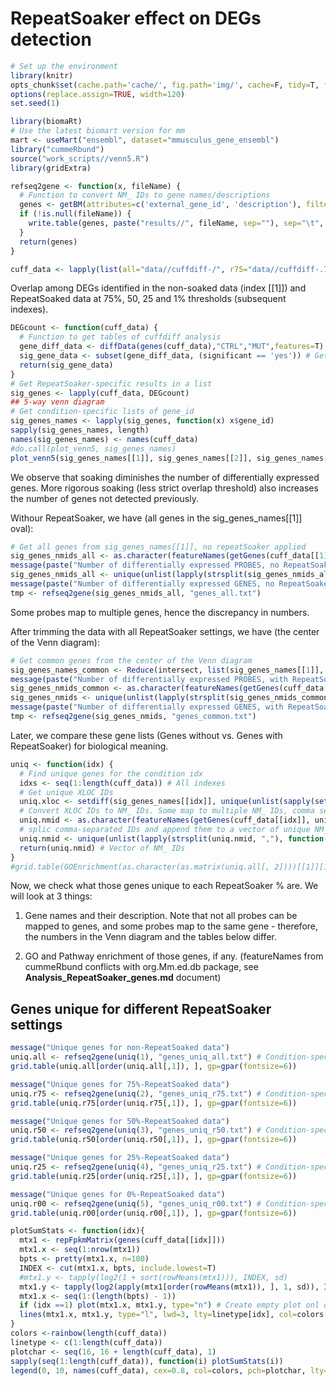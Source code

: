 RepeatSoaker effect on DEGs detection
========================================================
```{r setup, echo=FALSE, include=FALSE, cache=FALSE}
# Set up the environment
library(knitr) 
opts_chunk$set(cache.path='cache/', fig.path='img/', cache=F, tidy=T, fig.keep='high', echo=T, dpi=300, out.width=700, echo=F)
options(replace.assign=TRUE, width=120)
set.seed(1)
```

```{r loadLibraries, warning=FALSE, message=FALSE}
library(biomaRt)
# Use the latest biomart version for mm
mart <- useMart("ensembl", dataset="mmusculus_gene_ensembl")
library("cummeRbund")
source("work_scripts//venn5.R")
library(gridExtra)
```

```{r biomart}
refseq2gene <- function(x, fileName) {
  # Function to convert NM_ IDs to gene names/descriptions
  genes <- getBM(attributes=c('external_gene_id', 'description'), filters='refseq_mrna', values=x, mart=mart, uniqueRows=T)
  if (!is.null(fileName)) {
    write.table(genes, paste("results//", fileName, sep=""), sep="\t", row.names=F)
  }
  return(genes)
}
```

```{r loadData}
cuff_data <- lapply(list(all="data//cuffdiff-/", r75="data//cuffdiff-.75/", r50="data//cuffdiff-.50/", r25="data//cuffdiff-.25", r01="data//cuffdiff-.00/"), readCufflinks) # , r00="data//cuffdiff-.00", rebuild=TRUE
```

Overlap among DEGs identified in the non-soaked data (index [[1]]) and RepeatSoaked data at 75%, 50, 25 and 1% thresholds (subsequent indexes).

```{r diffGeneIDs}
DEGcount <- function(cuff_data) {
  # Function to get tables of cuffdiff analysis
  gene_diff_data <- diffData(genes(cuff_data),"CTRL","MUT",features=T)
  sig_gene_data <- subset(gene_diff_data, (significant == 'yes')) # Get significant only
  return(sig_gene_data)
}
# Get RepeatSoaker-specific results in a list
sig_genes <- lapply(cuff_data, DEGcount)
## 5-way venn diagram
# Get condition-specific lists of gene_id
sig_genes_names <- lapply(sig_genes, function(x) x$gene_id)
sapply(sig_genes_names, length)
names(sig_genes_names) <- names(cuff_data)
#do.call(plot_venn5, sig_genes_names)
plot_venn5(sig_genes_names[[1]], sig_genes_names[[2]], sig_genes_names[[3]], sig_genes_names[[4]], sig_genes_names[[5]])
```

We observe that soaking diminishes the number of differentially expressed genes. More rigorous soaking (less strict overlap threshold) also increases the number of genes not detected previously.

Withour RepeatSoaker, we have (all genes in the sig_genes_names[[1]] oval):

```{r allGenes, results='hide'}
# Get all genes from sig_genes_names[[1]], no repeatSoaker applied
sig_genes_nmids_all <- as.character(featureNames(getGenes(cuff_data[[1]], sig_genes_names[[1]]))[, 2])
message(paste("Number of differentially expressed PROBES, no RepeatSoaker:", length(sig_genes_nmids_all)))
sig_genes_nmids_all <- unique(unlist(lapply(strsplit(sig_genes_nmids_all, ","), function(v) {append(vector(), unique(v))})))
message(paste("Number of differentially expressed GENES, no RepeatSoaker:", length(sig_genes_nmids_all)))
tmp <- refseq2gene(sig_genes_nmids_all, "genes_all.txt")
```

Some probes map to multiple genes, hence the discrepancy in numbers. 

After trimming the data with all RepeatSoaker settings, we have (the center of the Venn diagram):

```{r commonGenes}
# Get common genes from the center of the Venn diagram
sig_genes_names_common <- Reduce(intersect, list(sig_genes_names[[1]], sig_genes_names[[2]], sig_genes_names[[3]], sig_genes_names[[4]], sig_genes_names[[5]]))
message(paste("Number of differentially expressed PROBES, with RepeatSoaker:", length(sig_genes_names_common)))
sig_genes_nmids_common <- as.character(featureNames(getGenes(cuff_data[[1]], sig_genes_names_common))[, 2])
sig_genes_nmids <- unique(unlist(lapply(strsplit(sig_genes_nmids_common, ","), function(v) {append(vector(), unique(v))})))
message(paste("Number of differentially expressed GENES, with RepeatSoaker:", length(sig_genes_nmids)))
tmp <- refseq2gene(sig_genes_nmids, "genes_common.txt")
```

Later, we compare these gene lists (Genes without vs. Genes with RepeatSoaker) for biological meaning.

```{r Uniq}
uniq <- function(idx) {
  # Find unique genes for the condition idx
  idxs <- seq(1:length(cuff_data)) # All indexes
  # Get unique XLOC IDs
  uniq.xloc <- setdiff(sig_genes_names[[idx]], unique(unlist(sapply(setdiff(idxs, idx), function(x) sig_genes_names[[x]]))))
  # Convert XLOC IDs to NM_ IDs. Some map to multiple NM_ IDs, comma separated
  uniq.nmid <- as.character(featureNames(getGenes(cuff_data[[idx]], uniq.xloc))[, 2])
  # splic comma-separated IDs and append them to a vector of unique NM_ IDs
  uniq.nmid <- unique(unlist(lapply(strsplit(uniq.nmid, ","), function(v) {append(vector(), unique(v))})))
  return(uniq.nmid) # Vector of NM_ IDs
}
#grid.table(GOEnrichment(as.character(as.matrix(uniq.all[, 2])))[[1]][1:20], )
```

Now, we check what those genes unique to each RepeatSoaker % are. We will look at 3 things:

1) Gene names and their description. Note that not all probes can be mapped to genes, and some probes map to the same gene - therefore, the numbers in the Venn diagram and the tables below differ.

2) GO and Pathway enrichment of those genes, if any. (featureNames from cummeRbund conflicts with org.Mm.ed.db package, see **Analysis_RepeatSoaker_genes.md** document)

Genes unique for different RepeatSoaker settings
-------------------------------------------------

```{r u1}
message("Unique genes for non-RepeatSoaked data")
uniq.all <- refseq2gene(uniq(1), "genes_uniq_all.txt") # Condition-specific gene names
grid.table(uniq.all[order(uniq.all[,1]), ], gp=gpar(fontsize=6))  
```

```{r u2}
message("Unique genes for 75%-RepeatSoaked data")
uniq.r75 <- refseq2gene(uniq(2), "genes_uniq_r75.txt") # Condition-specific gene names
grid.table(uniq.r75[order(uniq.r75[,1]), ], gp=gpar(fontsize=6))  
```

```{r u3}
message("Unique genes for 50%-RepeatSoaked data")
uniq.r50 <- refseq2gene(uniq(3), "genes_uniq_r50.txt") # Condition-specific gene names
grid.table(uniq.r50[order(uniq.r50[,1]), ], gp=gpar(fontsize=6))  
```

```{r u4}
message("Unique genes for 25%-RepeatSoaked data")
uniq.r25 <- refseq2gene(uniq(4), "genes_uniq_r25.txt") # Condition-specific gene names
grid.table(uniq.r25[order(uniq.r25[,1]), ], gp=gpar(fontsize=6))  
```

```{r u5}
message("Unique genes for 0%-RepeatSoaked data")
uniq.r00 <- refseq2gene(uniq(5), "genes_uniq_r00.txt") # Condition-specific gene names
grid.table(uniq.r00[order(uniq.r00[,1]), ], gp=gpar(fontsize=6))  
```


```{r plotSD}
plotSumStats <- function(idx){
  mtx1 <- repFpkmMatrix(genes(cuff_data[[idx]]))
  mtx1.x <- seq(1:nrow(mtx1))
  bpts <- pretty(mtx1.x, n=100)
  INDEX <- cut(mtx1.x, bpts, include.lowest=T)
  #mtx1.y <- tapply(log2(1 + sort(rowMeans(mtx1))), INDEX, sd)
  mtx1.y <- tapply(log2(apply(mtx1[order(rowMeans(mtx1)), ], 1, sd)), INDEX, mean)
  mtx1.x <- seq(1:(length(bpts) - 1))
  if (idx ==1) plot(mtx1.x, mtx1.y, type="n") # Create empty plot onl once
  lines(mtx1.x, mtx1.y, type="l", lwd=3, lty=linetype[idx], col=colors[idx], pch=plotchar[idx]) # Then, overlay lines
}
colors <-rainbow(length(cuff_data))
linetype <- c(1:length(cuff_data))
plotchar <- seq(16, 16 + length(cuff_data), 1)
sapply(seq(1:length(cuff_data)), function(i) plotSumStats(i))
legend(0, 10, names(cuff_data), cex=0.8, col=colors, pch=plotchar, lty=linetype, title="condition")

```

